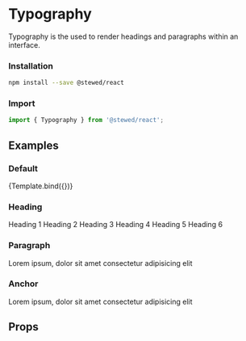 
<Meta title="Components/Typography" component={Typography} />

# Typography

Typography is the used to render headings and paragraphs within an interface.

### Installation

```bash
npm install --save @stewed/react
```

### Import

```js
import { Typography } from '@stewed/react';
```

## Examples


### Default

<Canvas>
    <Story
        name="Base"
        args={{
            as: 'p',
            size: 'h1',
            skin: 'primary',
            children: 'Aa',
        }}
    >
        {Template.bind({})}
    </Story>
</Canvas>

### Heading

<Canvas>
    <Story name="Heading">
        <Typography as="h1">Heading 1</Typography>
        <Typography as="h2">Heading 2</Typography>
        <Typography as="h3">Heading 3</Typography>
        <Typography as="h4">Heading 4</Typography>
        <Typography as="h5">Heading 5</Typography>
        <Typography as="h6">Heading 6</Typography>
    </Story>
</Canvas>

### Paragraph

<Canvas>
    <Story name="Paragraph">
        <Typography>Lorem ipsum, dolor sit amet consectetur adipisicing elit</Typography>
    </Story>
</Canvas>

### Anchor

<Canvas>
    <Story name="Anchor">
        <Typography as="a" href="/">
            Lorem ipsum, dolor sit amet consectetur adipisicing elit
        </Typography>
    </Story>
</Canvas>

## Props

<ArgsTable of={Typography} />
